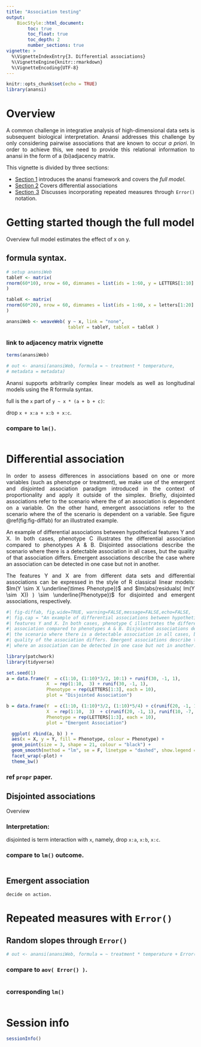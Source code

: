 ```yaml
---
title: "Association testing"
output:
    BiocStyle::html_document:
        toc: true
        toc_float: true
        toc_depth: 2
        number_sections: true
vignette: >
  %\VignetteIndexEntry{3. Differential associations}
  %\VignetteEngine{knitr::rmarkdown}
  %\VignetteEncoding{UTF-8}
---
```


<style>
body {
text-align: justify}
</style>

```r
knitr::opts_chunk$set(echo = TRUE)
library(anansi)
```


# Overview {-}
A common challenge in integrative analysis of high-dimensional data sets is 
subsequent biological interpretation. Anansi addresses this challenge by only 
considering pairwise associations that are known to occur *a priori*. In order
to achieve this, we need to provide this relational information to anansi in the
form of a (bi)adjacency matrix. 

This vignette is divided by three sections:

* [Section 1](#sec-da-1) introduces the anansi framework and covers the *full 
model*.  
* [Section 2](#sec-da-2) Covers differential associations
* [Section 3](#sec-da-3) Discusses incorporating repeated measures through 
`Error()` notation. 

# Getting started though the full model {#sec-da-1}
Overview
full model estimates the effect of x on y.

## formula syntax. 

```r
# setup anansiWeb
tableY <- matrix( 
rnorm(60*10), nrow = 60, dimnames = list(ids = 1:60, y = LETTERS[1:10] )
) 

tableX <- matrix( 
rnorm(60*20), nrow = 60, dimnames = list(ids = 1:60, x = letters[1:20] )
) 

anansiWeb <- weaveWeb( y ~ x, link = "none", 
                       tableY = tableY, tableX = tableX ) 
```

### link to adjacency matrix vignette

```r
terms(anansiWeb) 
```

```r
# out <- anansi(anansiWeb, formula = ~ treatment * temperature, 
# metadata = metadata)
```
Anansi supports arbitrarily complex linear models as well as longitudinal models
using the R formula syntax. 

full is the `x` part of `y ~ x * (a + b + c)`:

drop `x + x:a + x:b + x:c`. 

### compare to `lm()`. 

```r

```

# Differential association {#sec-da-2}

In order to assess differences in associations based on one or more variables 
(such as phenotype or treatment), we make use of the emergent and disjointed 
association paradigm introduced in the context of proportionality \citep{diff_prop,quinn2017propr,part_corr} and apply it outside of the simplex. 
Briefly, disjointed associations refer to the scenario where the \textit{slope} 
of an association is dependent on a variable. On the other hand, emergent 
associations refer to the scenario where the \textit{strength} of the scenario 
is dependent on a variable. See figure \@ref(fig:fig-diffab) for an illustrated 
example. 

An example of differential associations between hypothetical features Y and X. 
In both cases, phenotype C illustrates the differential association compared to 
phenotypes A \& B. Disjointed associations describe the scenario where there is 
a detectable association in all cases, but the quality of that association 
differs. Emergent associations describe the case where an association can be 
detected in one case but not in another. 

The features Y and X are from different data sets and differential associations 
can be expressed in the style of R classical linear models: 
$lm(Y \sim X \underline{\times Phenotype})$ and 
$lm(abs(residuals( lm(Y \sim X)) ) \sim \underline{Phenotype})$ for disjointed 
and emergent associations, respectively.

```r
#| fig-diffab, fig.wide=TRUE, warning=FALSE,message=FALSE,echo=FALSE,
#| fig.cap = "An example of differential associations between hypothetical
#| features Y and X. In both cases, phenotype C illustrates the differential 
#| association compared to phenotypes A & B. Disjointed associations describe 
#| the scenario where there is a detectable association in all cases, but the 
#| quality of the association differs. Emergent associations describe the case 
#| where an association can be detected in one case but not in another." 

library(patchwork)
library(tidyverse)

set.seed(1)
a = data.frame(Y  = c(1:10, (1:10)*3/2, 10:1) + runif(30, -1, 1),
               X  = rep(1:10,  3) + runif(30, -1, 1),
               Phenotype = rep(LETTERS[1:3], each = 10),
               plot = "Disjointed Association")

b = data.frame(Y  = c(1:10, (1:10)*3/2, (1:10)*5/4) + c(runif(20, -1, 1), runif(10, -7, 7)),
               X  = rep(1:10,  3)  + c(runif(20, -1, 1), runif(10, -7, 7)),
               Phenotype = rep(LETTERS[1:3], each = 10),
               plot = "Emergent Association")

  ggplot( rbind(a, b) ) +
  aes(x = X, y = Y, fill = Phenotype, colour = Phenotype) +
  geom_point(size = 3, shape = 21, colour = "black") +
  geom_smooth(method = "lm", se = F, linetype = "dashed", show.legend = F) +
  facet_wrap(~plot) +
  theme_bw() 

```

### ref `propr` paper.

## Disjointed associations
Overview

### Interpretation:
disjointed is term interaction with `x`, namely, drop `x:a`, `x:b`, `x:c`. 

### compare to `lm()` outcome.

```r

```

## Emergent association
    decide on action. 

# Repeated measures with `Error()` {#sec-da-3}

## Random slopes through `Error()`

```r

# out <- anansi(anansiWeb, formula = ~ treatment * temperature + Error(participant_id), metadata = metadata)

```

### compare to `aov( Error() )`.

```r

```

### corresponding `lm()`

```r

```

# Session info

```r
sessionInfo()
```
